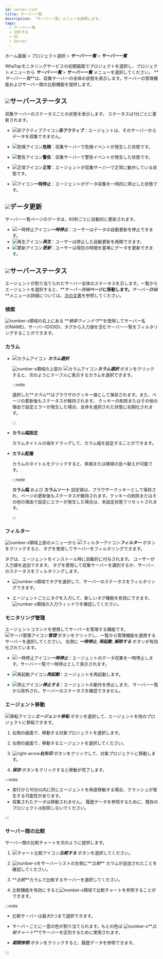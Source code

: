```yaml
---
id: server-list
title: サーバー一覧
description: 「サーバー一覧」メニューを説明します。
tags:
  - サーバー一覧
  - 分析する
  - UI
  - Server
---
```


ホーム画面 > プロジェクト選択 > **_サーバー一覧_** > **_サーバー一覧_**

WhaTapモニタリングサービスの初期画面でプロジェクトを選択し、プロジェクトメニューから **_サーバー一覧_** > **_サーバー一覧_** メニューを選択してください。 **_サーバー一覧_**は、収集サーバーの全体の状態を表示します。サーバーの管理機能およびサーバー間の比較機能を提供します。

<ImgLang img='server-list.png' desc='サーバーリスト'/>

## ![](/img/number-01.png)サーバーステータス

収集サーバーのステータスごとの状態を表示します。 ステータスは1分ごとに更新されます。

-   ![非アクティブアイコン](/img/ico-disable-agent.svg)**非アクティブ**：エージェントは、そのサーバーからデータを収集できません。

-   ![危険アイコン](/img/ic-warning-critical.svg)**危険**：収集サーバーで危険イベントが発生した状態です。

-   ![警告アイコン](/img/ic-warning-filled.svg)**警告**：収集サーバーで警告イベントが発生した状態です。

-   ![正常アイコン](/img/ic-check-circle-filled.svg)**正常**：エージェントが収集サーバーで正常に動作している状態です。

-   ![アイコン](/img/ic-s-pause.svg)**一時停止**：エージェントがデータ収集を一時的に停止した状態です。

## ![](/img/number-02.png)データ更新

サーバー一覧ページのデータは、60秒ごとに自動的に更新されます。

-   ![一時停止アイコン](/img/ic-s-pause.svg)**_一時停止_**：ユーザーはデータの自動更新を停止できます。 
-   ![再生アイコン](/img/ic-play-grn.svg)**_再生_**：ユーザーは停止した自動更新を再開できます。
-   ![更新アイコン](/img/ic-refresh2.svg)**_更新_**：ユーザーは現在の時間を基準にデータを更新できます。

## ![](/img/number-03.png)サーバーステータス

エージェントが割り当てられたサーバー全体のステータスを示します。一覧からエージェントを選択すると、**_サーバー詳細_**ページに移動します。**_サーバー詳細_**メニューの詳細については、[次の文書](server-detail)を参照してください。

### 検索

![number-s](/img/number-03.png)領域の右上にある **_検索ウィンドウ_**を使用してサーバー名(ONAME)、サーバーID(OID)、タグから入力値を含むサーバー一覧をフィルタリングすることができます。

### カラム

-   ![カラムアイコン](/img/ic-column.svg) **_カラム選択_**

    ![number-s](/img/number-03.png)領域の上部の ![カラムアイコン](/img/ic-column.svg)**_カラム選択_** ボタンをクリックすると、次のようにテーブルに表示するカラムを選択できます。

    <ImgLang img='server-list-cl.png' desc='サーバーリストカラム'/>

    :::note

    選択した**_カラム_**はブラウザのクッキー値として保存されます。また、ページの更新後もステータスが維持されます。 クッキーの削除またはその他の理由で設定エラーが発生した場合、全体を選択された状態に初期化されます。

    :::

-   **カラム幅設定**

    カラムタイトルの端をドラッグして、カラム幅を設定することができます。

-   **カラム配置**

    カラムのタイトルをクリックすると、昇順または降順の並べ替えが可能です。

    :::note

    **カラム幅** および **カラムソート** 設定値は、ブラウザークッキーとして保存され、ページの更新後もステータスが維持されます。クッキーの削除またはその他の理由で設定にエラーが発生した場合は、未設定状態でリセットされます。

    :::

### フィルター

![number-s](/img/number-03.png)領域上部のメニューから ![フィルターアイコン](/img/ico-filter.svg)**_フィルター_** ボタンをクリックすると、タグを使用してサーバーをフィルタリングできます。 

タグは、エージェントをインストール時に自動的に付与されます。 ユーザーが入力値を追加できます。 タグを使用して収集サーバーを識別するか、サーバーのステータスをフィルタリングします。

<ImgLang img='server-list-filter.png' desc='サーバーリストフィルター'/>

-   ![number-s](/img/number-04.png)領域でタグを選択して、サーバーのステータスをフィルタリングできます。 

-   エージェントごとにタグを入力して、新しいタグ機能を有効にできます。![number-s](/img/number-05.png)領域の入力ウィンドウを確認してください。

### モニタリング管理

エージェントコマンドを使用してサーバーを管理する機能です。 ![サーバ管理アイコン](/img/ico-setting.svg)**_管理_** ボタンをクリックし、一覧から管理機能を適用するサーバーを選択してください。 右側に **_一時停止_**, **_再起動_**, **_解除する_** ボタンが有効化されています。

-   ![一時停止アイコン](/img/ic-s-pause.svg)**_一時停止_**：エージェントのデータ収集を一時停止します。サーバー一覧で一時停止として表示されます。

-   ![再起動アイコン](/img/ic-caret-right.svg)**_再起動_**：エージェントを再起動します。

-   ![停止アイコン](/img/ic-delete-critical.svg)**_停止する_**：エージェントの動作を停止します。 サーバー一覧から除外され、サーバーのステータスを確認できません。

### エージェント移動

![移転アイコン](/img/ic-swap.svg)**_エージェント移転_** ボタンを選択して、エージェントを他のプロジェクトに移転できます。

<ImgLang img='server-list-agent-transfer.png' desc='サーバーリストエージェント移動'/>

1.  右側の画面で、移動する対象プロジェクトを選択します。

2.  左側の画面で、移動するエージェントを選択してください。

3.  ![right-arrow](/img/right-arrow.svg)**_右矢印_** ボタンをクリックして、対象プロジェクトに移動します。

4.  **_保存_** ボタンをクリックすると移動が完了します。

:::note

-   実行から10分以内に同じエージェントを再度移動する場合、クラッシュが発生する可能性があります。 
-   収集されたデータは移動されません。 履歴データを参照するために、既存のプロジェクトは削除しないでください。

:::

### サーバー間の比較

サーバー間の比較チャートを次のように提供します。 

<ImgLang img='server-list-compare.png' desc='サーバー間の比較 sc'/>

1.  ![チャート比較アイコン](/img/ic-multiline-chart2.svg)**_比較する_** ボタンを選択してください。

2.  ![number-s](/img/number-06.png)をサーバーリストの左側に**_比較_** カラムが追加されたことを確認してください。

3.  **_比較_**カラムで比較するサーバーを選択してください。

4.  比較機能を有効にすると![number-s](/img/ic-number-07.svg)領域で比較チャートを参照することができます。

:::note

-   比較サーバーは最大5つまで選択できます。

-   サーバーごとに一意の色が割り当てられます。もとの色は ![number-s](/img/ic-number-07.svg)**_比較チャート_**でサーバーを区別するために使用されます。

-   **_期間参照_** ボタンをクリックすると、履歴データを参照できます。

:::
